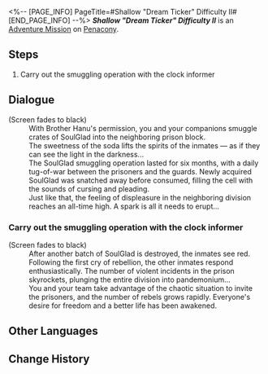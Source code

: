 <%-- [PAGE_INFO]
PageTitle=#Shallow "Dream Ticker" Difficulty II#
[END_PAGE_INFO] --%>
{{Stub|Dialogue.}}
{{Mission Infobox
|id            = 8020207
|title         = 
|image         = <!--Mission Shallow "Dream Ticker" Difficulty II.png-->
|type          = Adventure
|event_name    = 
|chapter       = 
|requirements  = {{subst:void|<!--Unknown: {"Type":"Manual"}-->}}
|summary       = <!--official mission summary from Fate's Atlas-->
|characters    = Trailblazer
|startLocation = [[Penacony]] - [[Shallow "Dream Ticker" Difficulty II]]
|world         = Penacony
|area          = Shallow "Dream Ticker" Difficulty II
|prev          = 
|next          = 
|rewards       = 
}}
'''''Shallow "Dream Ticker" Difficulty II''''' is an [[Adventure Mission]] on [[Penacony]].

==Steps==
# Carry out the smuggling operation with the clock informer

<!--
==Gameplay Notes==

--><!--
==Trial Character==

-->
==Dialogue==
{{Stub Dialogue}}
;(Screen fades to black)
:With Brother Hanu's permission, you and your companions smuggle crates of SoulGlad into the neighboring prison block.
:The sweetness of the soda lifts the spirits of the inmates &mdash; as if they can see the light in the darkness...
:The SoulGlad smuggling operation lasted for six months, with a daily tug-of-war between the prisoners and the guards. Newly acquired SoulGlad was snatched away before consumed, filling the cell with the sounds of cursing and pleading.
:Just like that, the feeling of displeasure in the neighboring division reaches an all-time high. A spark is all it needs to erupt...
{{Dialogue End}}

===Carry out the smuggling operation with the clock informer{{subst:void|<!--802020701-->}}===
{{Mission Description|type=adventure|location=Shallow "Dream Ticker" Difficulty II|update|Inmates from many areas have never tasted SoulGlad. Brother Hanu decides to use SoulGlad to assist these inmates, turning them into companions.}}
{{Dialogue Start}}
;(Screen fades to black)
:After another batch of SoulGlad is destroyed, the inmates see red.
:Following the first cry of rebellion, the other inmates respond enthusiastically. The number of violent incidents in the prison skyrockets, plunging the entire division into pandemonium...
:You and your team take advantage of the chaotic situation to invite the prisoners, and the number of rebels grows rapidly. Everyone's desire for freedom and a better life has been awakened.
{{Dialogue End}}

==Other Languages==
{{Other Languages
|en   = Shallow "Dream Ticker" Difficulty II
|zhs  = 浅层「梦境迷钟」难度II
|zht  = 淺層「夢境迷鐘」難度II
|ja   = 表層夢境「夢境の迷い時計」難易度II
|ko   = 얕은 층 「꿈세계 시계」 난이도 II
|es   = Minutero onírico superficial, dificultad&nbsp;II
|fr   = Surface&nbsp;: «&nbsp;Horloge des rêves&nbsp;» difficulté&nbsp;II
|ru   = Верхний мир: Ходики Мира грёз II
|th   = "นาฬิกาในห้วงฝัน" ชั้นตื้น ระดับความยาก II
|vi   = "Đồng Hồ Mộng Mị" Tầng Cạn - Độ Khó II
|de   = Seicht „Traumuhr“ Schwierigkeitsgrad II
|id   = "Jam Dunia Mimpi" yang Dangkal: Tingkat Kesulitan II
|pt   = "Relógio Onírico" Raso Dificuldade II
}}

==Change History==
{{Change History|2.0}}
